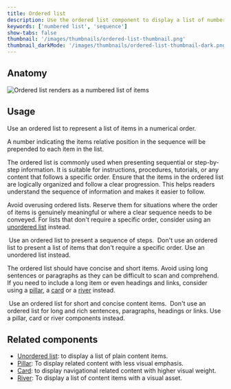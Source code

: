 ```yaml
---
title: Ordered list
description: Use the ordered list component to display a list of numbered items.
keywords: ['numbered list', 'sequence']
show-tabs: false
thumbnail: '/images/thumbnails/ordered-list-thumbnail.png'
thumbnail_darkMode: '/images/thumbnails/ordered-list-thumbnail-dark.png'
---
```


## Anatomy

![Ordered list renders as a numbered list of items](https://github.com/primer/brand/assets/912236/5cda0c94-c120-4fc6-8306-8b55012dee0a)

## Usage

Use an ordered list to represent a list of items in a numerical order.

A number indicating the items relative position in the sequence will be prepended to each item in the list.

The ordered list is commonly used when presenting sequential or step-by-step information. It is suitable for instructions, procedures, tutorials, or any content that follows a specific order. Ensure that the items in the ordered list are logically organized and follow a clear progression. This helps readers understand the sequence of information and makes it easier to follow.

Avoid overusing ordered lists. Reserve them for situations where the order of items is genuinely meaningful or where a clear sequence needs to be conveyed. For
lists that don't require a specific order, consider using an [unordered list](/components/UnorderedList) instead.

<DoDontContainer>
  <Do>
    <img src="https://github.com/primer/brand/assets/912236/40022d10-248f-45d5-acce-2917a72d7b12" alt="" />
    <Caption>Use an ordered list to present a sequence of steps.</Caption>
  </Do>
  <Dont>
    <img src="https://github.com/primer/brand/assets/912236/e9dd1ee2-cfa7-40d4-a8b6-2416cf99cdae" alt="" />
    <Caption>
      Don't use an ordered list to present a list of items that don't require a specific order. Use an unordered list
      instead.
    </Caption>
  </Dont>
</DoDontContainer>

The ordered list should have concise and short items. Avoid using long sentences or paragraphs as they can be difficult to scan and comprehend. If you need to include a long item or even headings and links, consider using a [pillar](/components/Pillar), a [card](/components/Card) or a [river](/components/River) instead.

<DoDontContainer>
  <Do>
    <img src="https://github.com/primer/brand/assets/912236/181f1cb9-05bc-4010-a80b-a978b7ffbe56" alt="" />
    <Caption>Use an ordered list for short and concise content items.</Caption>
  </Do>
  <Dont>
    <img src="https://github.com/primer/brand/assets/912236/28950f6a-d7f0-4d9d-bb70-02c062d309f3" alt="" />
    <Caption>
      Don't use an ordered list for long and rich sentences, paragraphs, headings or links. Use a pillar, card or river
      components instead.
    </Caption>
  </Dont>
</DoDontContainer>

## Related components

- [Unordered list](/components/UnorderedList): to display a list of plain content items.
- [Pillar](/components/Pillar): To display related content with less visual emphasis.
- [Card](/components/Card): to display navigational related content with higher visual weight.
- [River](/components/River): To display a list of content items with a visual asset.
